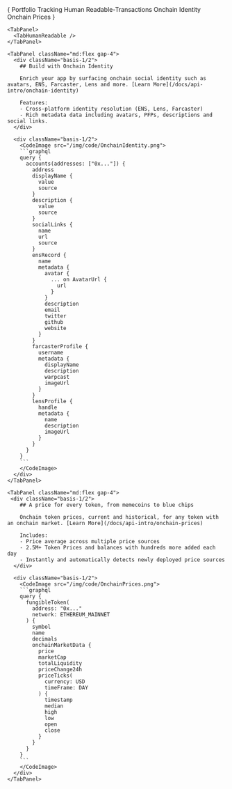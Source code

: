 

<TabGroup>
  {
  <TabList className="flex flex-wrap gap-4 justify-center py-6">
    <Tab className="zapper-tab text-xl">
      <span className="flex items-center gap-2">
        <RiDonutChartFill /> Portfolio Tracking
      </span>
    </Tab>
    <Tab className="zapper-tab text-xl">
      <span className="flex items-center gap-2">
        <RiListCheck2 /> Human Readable-Transactions
      </span>
    </Tab>
    <Tab className="zapper-tab text-xl">
      <span className="flex items-center gap-2">
        <RiPassportLine />
        Onchain Identity
      </span>
    </Tab>
    <Tab className="zapper-tab text-xl">
      <span className="flex items-center gap-2">
        <RiCoinsLine />
        Onchain Prices
      </span>
      </Tab>
  </TabList>
  }
  <TabPanels className="border-gray-100 border py-6 px-8 border-solid rounded-3xl">
    <TabPanel>
      <TabPortfolioTracking />
    </TabPanel>

    <TabPanel>
      <TabHumanReadable />
    </TabPanel>

    <TabPanel className="md:flex gap-4">
      <div className="basis-1/2">
        ## Build with Onchain Identity

        Enrich your app by surfacing onchain social identity such as avatars, ENS, Farcaster, Lens and more. [Learn More](/docs/api-intro/onchain-identity)

        Features:
        - Cross-platform identity resolution (ENS, Lens, Farcaster)
        - Rich metadata data including avatars, PFPs, descriptions and social links.
      </div>

      <div className="basis-1/2">
        <CodeImage src="/img/code/OnchainIdentity.png">
        ```graphql
        query {
          accounts(addresses: ["0x..."]) {
            address
            displayName {
              value
              source
            }
            description {
              value
              source
            }
            socialLinks {
              name
              url
              source
            }
            ensRecord {
              name
              metadata {
                avatar {
                  ... on AvatarUrl {
                    url
                  }
                }
                description
                email
                twitter
                github
                website
              }
            }
            farcasterProfile {
              username
              metadata {
                displayName
                description
                warpcast
                imageUrl
              }
            }
            lensProfile {
              handle
              metadata {
                name
                description
                imageUrl
              }
            }
          }
        }
        ```
        </CodeImage>
      </div>
    </TabPanel>

    <TabPanel className="md:flex gap-4">
     <div className="basis-1/2">
        ## A price for every token, from memecoins to blue chips

        Onchain token prices, current and historical, for any token with an onchain market. [Learn More](/docs/api-intro/onchain-prices)

        Includes:
        - Price average across multiple price sources
        - 2.5M+ Token Prices and balances with hundreds more added each day
        - Instantly and automatically detects newly deployed price sources
      </div>

      <div className="basis-1/2">
        <CodeImage src="/img/code/OnchainPrices.png">
        ```graphql
        query {
          fungibleToken(
            address: "0x..."
            network: ETHEREUM_MAINNET
          ) {
            symbol
            name
            decimals
            onchainMarketData {
              price
              marketCap
              totalLiquidity
              priceChange24h
              priceTicks(
                currency: USD
                timeFrame: DAY
              ) {
                timestamp
                median
                high
                low
                open
                close
              }
            }
          }
        }
        ```
        </CodeImage>
      </div>
    </TabPanel>
  </TabPanels>
</TabGroup>